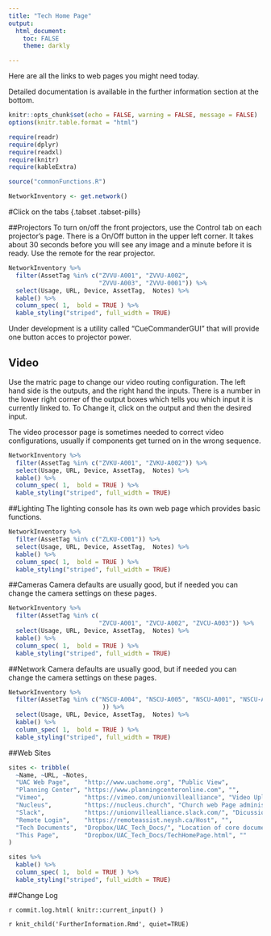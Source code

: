 ```yaml
---
title: "Tech Home Page"
output:
  html_document:
    toc: FALSE
    theme: darkly

---
```

Here are all the links to web pages you might need today. 

Detailed documentation is available in the further information section at the bottom.

```r
knitr::opts_chunk$set(echo = FALSE, warning = FALSE, message = FALSE)
options(knitr.table.format = "html")
```

```r
require(readr)
require(dplyr)
require(readxl)
require(knitr)
require(kableExtra)
```

```r
source("commonFunctions.R")
```

```r
NetworkInventory <- get.network()
```

#Click on the tabs  {.tabset .tabset-pills}

##Projectors
To turn on/off the front projectors, use the Control tab on each projector's page. There is a On/Off button in the upper left corner. It takes about 30 seconds before you will see any image and a minute before it is ready. 
Use the remote for the rear projector.

```r
NetworkInventory %>% 
  filter(AssetTag %in% c("ZVVU-A001", "ZVVU-A002", 
                         "ZVVU-A003", "ZVVU-0001")) %>% 
  select(Usage, URL, Device, AssetTag,  Notes) %>%
  kable() %>%
  column_spec( 1,  bold = TRUE ) %>%
  kable_styling("striped", full_width = TRUE)
```

Under development is a utility called "CueCommanderGUI" that will provide one button acces to projector power.

## Video

Use the matric page to change our video routing configuration. The left hand side is the outputs, and the right hand the inputs. There is a number in the lower right corner of the output boxes which tells you which input it is currently linked to. To Change it, click on the output and then the desired input.

The video processor page is sometimes needed to correct video configurations, usually if components get turned on in the wrong sequence. 

```r
NetworkInventory %>% 
  filter(AssetTag %in% c("ZVKU-A001", "ZVKU-A002")) %>% 
  select(Usage, URL, Device, AssetTag,  Notes) %>%
  kable() %>%
  column_spec( 1,  bold = TRUE ) %>%
  kable_styling("striped", full_width = TRUE)
```

##Lighting
The lighting console has its own web page which provides basic functions.

```r
NetworkInventory %>% 
  filter(AssetTag %in% c("ZLKU-C001")) %>% 
  select(Usage, URL, Device, AssetTag,  Notes) %>%
  kable() %>%
  column_spec( 1,  bold = TRUE ) %>%
  kable_styling("striped", full_width = TRUE)
```



##Cameras
Camera defaults are usually good, but if needed you can change the camera settings on these pages. 

```r
NetworkInventory %>% 
  filter(AssetTag %in% c(   
                         "ZVCU-A001", "ZVCU-A002", "ZVCU-A003")) %>% 
  select(Usage, URL, Device, AssetTag,  Notes) %>%
  kable() %>%
  column_spec( 1,  bold = TRUE ) %>%
  kable_styling("striped", full_width = TRUE)
```

##Network
Camera defaults are usually good, but if needed you can change the camera settings on these pages. 

```r
NetworkInventory %>% 
  filter(AssetTag %in% c("NSCU-A004", "NSCU-A005", "NSCU-A001", "NSCU-A002", "NSCU-A003"    
                          )) %>% 
  select(Usage, URL, Device, AssetTag,  Notes) %>%
  kable() %>%
  column_spec( 1,  bold = TRUE ) %>%
  kable_styling("striped", full_width = TRUE)
```

##Web Sites
```r
sites <- tribble(
  ~Name, ~URL, ~Notes,
  "UAC Web Page",    "http://www.uachome.org", "Public View",
  "Planning Center", "https://www.planningcenteronline.com", "",
  "Vimeo",           "https://vimeo.com/unionvillealliance", "Video Upload",
  "Nucleus",         "https://nucleus.church", "Church web Page administration",
  "Slack",           "https://unionvillealliance.slack.com/", "Dicussion",
  "Remote Login",    "https://remoteassist.neysh.ca/Host", "",
  "Tech Documents",  "Dropbox/UAC_Tech_Docs/", "Location of core documents",
  "This Page",       "Dropbox/UAC_Tech_Docs/TechHomePage.html", ""
)

sites %>%
  kable() %>%
  column_spec( 1,  bold = TRUE ) %>%
  kable_styling("striped", full_width = TRUE)
```

##Change Log

`r commit.log.html( knitr::current_input() )`

`r knit_child('FurtherInformation.Rmd', quiet=TRUE)`
